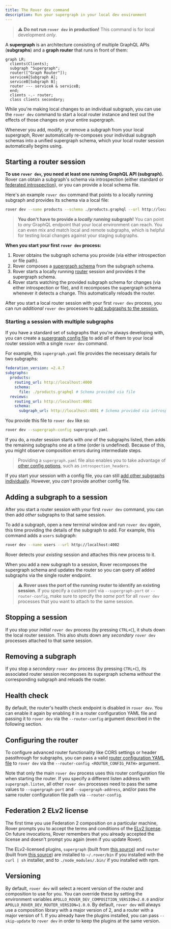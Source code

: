 ```yaml
---
title: The Rover dev command
description: Run your supergraph in your local dev environment
---
```


> ⚠️ **Do not run `rover dev` in production!** This command is for local development _only_.

A **supergraph** is an architecture consisting of multiple GraphQL APIs (**subgraphs**) and a **graph router** that runs in front of them:

```mermaid
graph LR;
  clients(Clients);
  subgraph "Supergraph";
  router(["Graph Router"]);
  serviceA[Subgraph A];
  serviceB[Subgraph B];
  router --- serviceA & serviceB;
  end;
  clients -.- router;
  class clients secondary;
```

While you're making local changes to an individual subgraph, you can use the `rover dev` command to start a local router instance and test out the effects of those changes on your entire supergraph.

Whenever you add, modify, or remove a subgraph from your local supergraph, Rover automatically re-composes your individual subgraph schemas into a unified supergraph schema, which your local router session automatically begins using.

## Starting a router session

**To use `rover dev`, you need at least one running GraphQL API (subgraph).** Rover can obtain a subgraph's schema via introspection (either standard or [federated introspection](/federation/subgraph-spec#enhanced-introspection-with-query_service)), or you can provide a local schema file.

Here's an example `rover dev` command that points to a locally running subgraph and provides its schema via a local file:

```bash title="Example command"
rover dev --name products --schema ./products.graphql --url http://localhost:4000
```

> **You don't have to provide a _locally running_ subgraph!** You can point to _any_ GraphQL endpoint that your local environment can reach. You can even mix and match local and remote subgraphs, which is helpful for testing local changes against your staging subgraphs.

**When you start your first `rover dev` process:**

1. Rover obtains the subgraph schema you provide (via either introspection or file path).
2. Rover composes a [supergraph schema](/federation/federated-types/overview/#supergraph-schema) from the subgraph schema.
3. Rover starts a locally running [router](/router) session and provides it the supergraph schema.
4. Rover starts watching the provided subgraph schema for changes (via either introspection or file), and it recomposes the supergraph schema whenever it detects a change. This automatically reloads the router.

After you start a local router session with your first `rover dev` process, you can run _additional_ `rover dev` processes to [add subgraphs to the session.](#adding-a-subgraph-to-a-session)

### Starting a session with multiple subgraphs

If you have a standard set of subgraphs that you're always developing with, you can create a [supergraph config file](./supergraphs#yaml-configuration-file) to add _all_ of them to your local router session with a single `rover dev` command.

For example, this `supergraph.yaml` file provides the necessary details for two subgraphs:

```yaml title="supergraph.yaml"
federation_version: =2.4.7
subgraphs:
  products:
    routing_url: http://localhost:4000
    schema:
      file: ./products.graphql # Schema provided via file
  reviews:
    routing_url: http://localhost:4001
    schema:
      subgraph_url: http://localhost:4001 # Schema provided via introspection
```

You provide this file to `rover dev` like so:

```bash
rover dev --supergraph-config supergraph.yaml
```

If you do, a router session starts with _one_ of the subgraphs listed, then adds the remaining subgraphs one at a time (order is undefined). Because of this, you might observe composition errors during intermediate steps.

> Providing a `supergraph.yaml` file also enables you to take advantage of [other config options](./supergraphs#yaml-configuration-file), such as `introspection_headers`.

If you start your session with a config file, you can still [add other subgraphs individually](#adding-a-subgraph-to-a-session). However, you _can't_ provide another config file.

## Adding a subgraph to a session

After you start a router session with your first `rover dev` command, you can then add _other_ subgraphs to that same session.

To add a subgraph, open a new terminal window and run `rover dev` _again_, this time providing the details of the subgraph to add. For example, this command adds a `users` subgraph:

```bash
rover dev --name users --url http://localhost:4002
```

Rover detects your _existing_ session and attaches this new process to it.

When you add a new subgraph to a session, Rover recomposes the supergraph schema and updates the router so you can query _all_ added subgraphs via the single router endpoint.

> ⚠️ **Rover uses the port of the running router to identify an existing session.** If you specify a custom port via `--supergraph-port` or `--router-config`, make sure to specify the _same_ port for all `rover dev` processes that you want to attach to the same session.

## Stopping a session

If you stop your _initial_ `rover dev` process (by pressing `CTRL+C`), it shuts down the local router session. This also shuts down any _secondary_ `rover dev` processes attached to that same session.

## Removing a subgraph

If you stop a _secondary_ `rover dev` process (by pressing `CTRL+C`), its associated router session recomposes its supergraph schema _without_ the corresponding subgraph and reloads the router.

## Health check

By default, the router's health check endpoint is disabled in `rover dev`. You can enable it again by enabling it in a router configuration YAML file and passing it to `rover dev` via the `--router-config` argument described in the following section.

## Configuring the router

To configure advanced router functionality like CORS settings or header passthrough for subgraphs, you can pass a valid [router configuration YAML file](/router/configuration/overview#yaml-config-file) to `rover dev` via the `--router-config <ROUTER_CONFIG_PATH>` argument.

Note that only the main `rover dev` process uses this router configuration file when starting the router. If you specify a different listen address with `supergraph.listen`, all other `rover dev` processes need to pass the same values to `--supergraph-port` and `--supergraph-address`, and/or pass the same router configuration file path via `--router-config`.

## Federation 2 ELv2 license

The first time you use Federation 2 composition on a particular machine, Rover prompts you to accept the terms and conditions of the [ELv2 license](/resources/elastic-license-v2-faq/). On future invocations, Rover remembers that you already accepted the license and doesn't prompt you again (even if you update Rover).

The ELv2-licensed plugins, `supergraph` (built from [this source](https://github.com/apollographql/federation-rs)) and `router` (built from [this source](https://github.com/apollographql/router)) are installed to `~/.rover/bin` if you installed with the `curl | sh` installer, and to `./node_modules/.bin/` if you installed with npm.

## Versioning

By default, `rover dev` will select a recent version of the router and composition to use for you. You can override these by setting the environment variables `APOLLO_ROVER_DEV_COMPOSITION_VERSION=2.0.0` and/or `APOLLO_ROVER_DEV_ROUTER_VERSION=1.0.0`. By default, `rover dev` will always use a composition library with a major version of 2, and a router with a major version of 1. If you already have the plugins installed, you can pass `--skip-update` to `rover dev` in order to keep the plugins at the same version.
